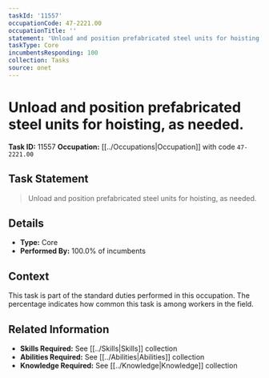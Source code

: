 ```yaml
---
taskId: '11557'
occupationCode: 47-2221.00
occupationTitle: ''
statement: 'Unload and position prefabricated steel units for hoisting, as needed.'
taskType: Core
incumbentsResponding: 100
collection: Tasks
source: onet
---
```

# Unload and position prefabricated steel units for hoisting, as needed.

**Task ID:** 11557
**Occupation:** [[../Occupations|Occupation]] with code `47-2221.00`

## Task Statement

> Unload and position prefabricated steel units for hoisting, as needed.

## Details

- **Type:** Core
- **Performed By:** 100.0% of incumbents

## Context

This task is part of the standard duties performed in this occupation. The percentage indicates how common this task is among workers in the field.

## Related Information

- **Skills Required:** See [[../Skills|Skills]] collection
- **Abilities Required:** See [[../Abilities|Abilities]] collection
- **Knowledge Required:** See [[../Knowledge|Knowledge]] collection
